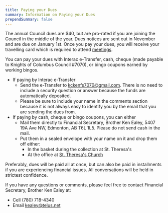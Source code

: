 ```yaml
---
title: Paying your Dues
summary: Information on Paying your Dues
prependSummary: false
---
```


The annual Council dues are $40, but are pro-rated if you are joining the Council in the middle of the year.  Dues notices are sent out in November and are due on January 1st.  Once you pay your dues, you will receive your travelling card which is required to attend [meetings](/Membership/Meetings).

You can pay your dues with Interac e-Transfer, cash, cheque (made payable to Knights of Columbus Council #7070), or bingo coupons earned by working bingos.
- If paying by Interac e-Transfer
    - Send the e-Transfer to kckenfs7070@gmail.com.  There is no need to include a security question or answer because the funds are automatically deposited.
    - Please be sure to include your name in the comments section because it is not always easy to identify you by the email that you are sending the dues from.
- If paying by cash, cheque or bingo coupons, you can either
    - Mail them directly to Financial Secretary, Brother Ken Ealey, 
5407 19A Ave NW, Edmonton, AB T6L 1L5. Please do not send cash in the mail.
    - Put them in a sealed envelope with your name on it and drop them off either:
      - In the basket during the collection at St. Theresa's
      - At the office at [St. Theresa's Church](/OurCouncil/ParishInformation)

Preferably, dues will be paid all at once, but can also be paid in installments if you are experiencing financial issues.  All conversations will be held in strictest confidence.

If you have any questions or comments, please feel free to contact Financial Secretary, Brother Ken Ealey at:

- Cell (780) 718-4340 
- Email kealey@telus.net

